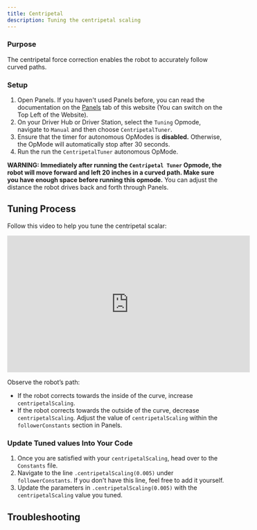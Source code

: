 ```yaml
---
title: Centripetal
description: Tuning the centripetal scaling
---
```


### Purpose

The centripetal force correction enables the robot to accurately follow curved paths.

### Setup 

1. Open Panels. If you haven't used Panels before, you can read the documentation on the [Panels](../../../panels) tab of this website (You can switch on the Top Left of the Website).
2. On your Driver Hub or Driver Station, select the `Tuning` Opmode, navigate to `Manual` and then choose `CentripetalTuner`. 
3. Ensure that the timer for autonomous OpModes is **disabled.** Otherwise, the OpMode will automatically stop after 30 seconds.
4. Run the run the `CentripetalTuner` autonomous OpMode.

**WARNING: Immediately after running the `Centripetal Tuner` Opmode, the robot will move forward and left 20 inches in a curved path. Make sure you have enough space before running this opmode.**
You can adjust the distance the robot drives back and forth through Panels. 

## Tuning Process
Follow this video to help you tune the centripetal scalar: 

<iframe width="560" height="315" 
src="https://www.youtube.com/embed/sGDSsKa-NRc?si=oibNdLErTv2dZCqX" 
title="YouTube video player" frameBorder="0" allow="accelerometer; autoplay; 
clipboard-write; encrypted-media; gyroscope; picture-in-picture; 
web-share" referrerPolicy="strict-origin-when-cross-origin" allowFullScreen></iframe>

Observe the robot’s path:

- If the robot corrects towards the inside of the curve, increase `centripetalScaling`.
- If the robot corrects towards the outside of the curve, decrease `centripetalScaling`.
Adjust the value of `centripetalScaling` within the `followerConstants` section in Panels.

### Update Tuned values Into Your Code
1. Once you are satisfied with your `centripetalScaling`, head over to the `Constants` file. 
2. Navigate to the line `.centripetalScaling(0.005)` under `followerConstants`. If you don't have this line, feel free to add it yourself. 
3. Update the parameters in `.centripetalScaling(0.005)` with the `centripetalScaling` value you tuned. 

## Troubleshooting
